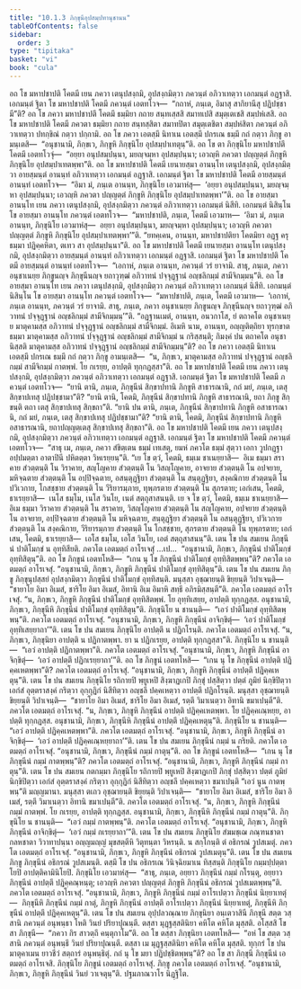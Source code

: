 ```yaml
---
title: "10.1.3 ภิกฺขุนีอุปสมฺปทานุชานน"
tableOfContents: false
sidebar:
  order: 3
type: "tipitaka"
basket: "vi"
book: "cula"
---
```



<DynamicBreadcrumb />

<Division number="404" book="cula">

<Paragraph number="1997" book="cula">
อถ โข มหาปชาปติ โคตมี เยน ภควา เตนุปสงฺกมิ, อุปสงฺกมิตฺวา ภควนฺตํ อภิวาเทตฺวา เอกมนฺตํ อฏฺฐาสิ. เอกมนฺตํ ฐิตา โข มหาปชาปติ โคตมี ภควนฺตํ เอตทโวจ—  “กถาหํ, ภนฺเต, อิมาสุ สากิยานีสุ ปฏิปชฺชามี”ติ? อถ โข ภควา มหาปชาปตึ โคตมึ ธมฺมิยา กถาย สนฺทเสฺสสิ สมาทเปสิ สมุตฺเตเชสิ สมฺปหํเสสิ. อถ โข มหาปชาปติ โคตมี ภควตา ธมฺมิยา กถาย สนฺทสฺสิตา สมาทปิตา สมุตฺเตชิตา สมฺปหํสิตา ภควนฺตํ อภิวาเทตฺวา ปทกฺขิณํ กตฺวา ปกฺกามิ. อถ โข ภควา เอตสฺมึ นิทาเน เอตสฺมึ ปกรเณ ธมฺมึ กถํ กตฺวา ภิกฺขู อามนฺเตสิ—  “อนุชานามิ, ภิกฺขเว, ภิกฺขูหิ ภิกฺขุนิโย อุปสมฺปาเทตุนฺ”ติ.
</Paragraph>

<Paragraph number="1998" book="cula">
อถ โข ตา ภิกฺขุนิโย มหาปชาปตึ โคตมึ เอตทโวจุํ—  “อยฺยา อนุปสมฺปนฺนา, มยญฺจมฺหา อุปสมฺปนฺนา; เอวญฺหิ ภควตา ปญฺญตฺตํ ภิกฺขูหิ ภิกฺขุนิโย อุปสมฺปาเทตพฺพา”ติ. อถ โข มหาปชาปติ โคตมี เยนายสฺมา อานนฺโท เตนุปสงฺกมิ, อุปสงฺกมิตฺวา อายสฺมนฺตํ อานนฺทํ อภิวาเทตฺวา เอกมนฺตํ อฏฺฐาสิ. เอกมนฺตํ ฐิตา โข มหาปชาปติ โคตมี อายสฺมนฺตํ อานนฺทํ เอตทโวจ—  “อิมา มํ, ภนฺเต อานนฺท, ภิกฺขุนิโย เอวมาหํสุ—  ‘อยฺยา อนุปสมฺปนฺนา, มยญฺจมฺหา อุปสมฺปนฺนา; เอวญฺหิ ภควตา ปญฺญตฺตํ ภิกฺขูหิ ภิกฺขุนิโย อุปสมฺปาเทตพฺพา’”ติ.
</Paragraph>

<Paragraph number="1999" book="cula">
อถ โข อายสฺมา อานนฺโท เยน ภควา เตนุปสงฺกมิ, อุปสงฺกมิตฺวา ภควนฺตํ อภิวาเทตฺวา เอกมนฺตํ นิสีทิ. เอกมนฺตํ นิสินฺโน โข อายสฺมา อานนฺโท ภควนฺตํ เอตทโวจ—  “มหาปชาปติ, ภนฺเต, โคตมี เอวมาห—  ‘อิมา มํ, ภนฺเต อานนฺท, ภิกฺขุนิโย เอวมาหํสุ—  อยฺยา อนุปสมฺปนฺนา, มยญฺจมฺหา อุปสมฺปนฺนา; เอวญฺหิ ภควตา ปญฺญตฺตํ ภิกฺขูหิ ภิกฺขุนิโย อุปสมฺปาเทตพฺพา’”ติ.
</Paragraph>

<Paragraph number="2000" book="cula">
“ยทคฺเคน, อานนฺท, มหาปชาปติยา โคตมิยา อฏฺฐ ครุธมฺมา ปฏิคฺคหิตา, ตเทว สา อุปสมฺปนฺนา”ติ.
</Paragraph>

</Division>
<Division number="405" book="cula">

<Paragraph number="2001" book="cula">
อถ โข มหาปชาปติ โคตมี เยนายสฺมา อานนฺโท เตนุปสงฺกมิ, อุปสงฺกมิตฺวา อายสฺมนฺตํ อานนฺทํ อภิวาเทตฺวา เอกมนฺตํ อฏฺฐาสิ. เอกมนฺตํ ฐิตา โข มหาปชาปติ โคตมี อายสฺมนฺตํ อานนฺทํ เอตทโวจ—  “เอกาหํ, ภนฺเต อานนฺท, ภควนฺตํ วรํ ยาจามิ. สาธุ, ภนฺเต, ภควา อนุชาเนยฺย ภิกฺขูนญฺจ ภิกฺขุนีนญฺจ ยถาวุฑฺฒํ อภิวาทนํ ปจฺจุฏฺฐานํ อญฺชลิกมฺมํ สามีจิกมฺมนฺ”ติ.
</Paragraph>

<Paragraph number="2002" book="cula">
อถ โข อายสฺมา อานนฺโท เยน ภควา เตนุปสงฺกมิ, อุปสงฺกมิตฺวา ภควนฺตํ อภิวาเทตฺวา เอกมนฺตํ นิสีทิ. เอกมนฺตํ นิสินฺโน โข อายสฺมา อานนฺโท ภควนฺตํ เอตทโวจ—  “มหาปชาปติ, ภนฺเต, โคตมี เอวมาห—  ‘เอกาหํ, ภนฺเต อานนฺท, ภควนฺตํ วรํ ยาจามิ. สาธุ, ภนฺเต, ภควา อนุชาเนยฺย ภิกฺขูนญฺจ ภิกฺขุนีนญฺจ ยถาวุฑฺฒํ อภิวาทนํ ปจฺจุฏฺฐานํ อญฺชลิกมฺมํ สามีจิกมฺมนฺ’”ติ.
</Paragraph>

<Paragraph number="2003" book="cula">
“อฏฺฐานเมตํ, อานนฺท, อนวกาโส, ยํ ตถาคโต อนุชาเนยฺย มาตุคามสฺส อภิวาทนํ ปจฺจุฏฺฐานํ อญฺชลิกมฺมํ สามีจิกมฺมํ. อิเมหิ นาม, อานนฺท, อญฺญติตฺถิยา ทุรกฺขาตธมฺมา มาตุคามสฺส อภิวาทนํ ปจฺจุฏฺฐานํ อญฺชลิกมฺมํ สามีจิกมฺมํ น กริสฺสนฺติ; กิมงฺคํ ปน ตถาคโต อนุชานิสฺสติ มาตุคามสฺส อภิวาทนํ ปจฺจุฏฺฐานํ อญฺชลิกมฺมํ สามีจิกมฺมนฺ”ติ?
</Paragraph>

<Paragraph number="2004" book="cula">
อถ โข ภควา เอตสฺมึ นิทาเน เอตสฺมึ ปกรเณ ธมฺมึ กถํ กตฺวา ภิกฺขู อามนฺเตสิ—  “น, ภิกฺขเว, มาตุคามสฺส อภิวาทนํ ปจฺจุฏฺฐานํ อญฺชลิกมฺมํ สามีจิกมฺมํ กาตพฺพํ. โย กเรยฺย, อาปตฺติ ทุกฺกฏสฺสา”ติ.
</Paragraph>

<Paragraph number="2005" book="cula">
อถ โข มหาปชาปติ โคตมี เยน ภควา เตนุปสงฺกมิ, อุปสงฺกมิตฺวา ภควนฺตํ อภิวาเทตฺวา เอกมนฺตํ อฏฺฐาสิ. เอกมนฺตํ ฐิตา โข มหาปชาปติ โคตมี ภควนฺตํ เอตทโวจ—  “ยานิ ตานิ, ภนฺเต, ภิกฺขุนีนํ สิกฺขาปทานิ ภิกฺขูหิ สาธารณานิ, กถํ มยํ, ภนฺเต, เตสุ สิกฺขาปเทสุ ปฏิปชฺชามา”ติ? “ยานิ ตานิ, โคตมิ, ภิกฺขุนีนํ สิกฺขาปทานิ ภิกฺขูหิ สาธารณานิ, ยถา ภิกฺขู สิกฺขนฺติ ตถา เตสุ สิกฺขาปเทสุ สิกฺขถา”ติ. “ยานิ ปน ตานิ, ภนฺเต, ภิกฺขุนีนํ สิกฺขาปทานิ ภิกฺขูหิ อสาธารณานิ, กถํ มยํ, ภนฺเต, เตสุ สิกฺขาปเทสุ ปฏิปชฺชามา”ติ? “ยานิ ตานิ, โคตมิ, ภิกฺขุนีนํ สิกฺขาปทานิ ภิกฺขูหิ อสาธารณานิ, ยถาปญฺญตฺเตสุ สิกฺขาปเทสุ สิกฺขถา”ติ.
</Paragraph>

</Division>
<Division number="406" book="cula">

<Paragraph number="2006" book="cula">
อถ โข มหาปชาปติ โคตมี เยน ภควา เตนุปสงฺกมิ, อุปสงฺกมิตฺวา ภควนฺตํ อภิวาเทตฺวา เอกมนฺตํ อฏฺฐาสิ. เอกมนฺตํ ฐิตา โข มหาปชาปติ โคตมี ภควนฺตํ เอตทโวจ—  “สาธุ เม, ภนฺเต, ภควา สํขิตฺเตน ธมฺมํ เทเสตุ, ยมหํ ภควโต ธมฺมํ สุตฺวา เอกา วูปกฏฺฐา อปฺปมตฺตา อาตาปินี ปหิตตฺตา วิหเรยฺยนฺ”ติ. “เย โข ตฺวํ, โคตมิ, ธมฺเม ชาเนยฺยาสิ—  อิเม ธมฺมา สราคาย สํวตฺตนฺติ โน วิราคาย, สญฺโญคาย สํวตฺตนฺติ โน วิสญฺโญคาย, อาจยาย สํวตฺตนฺติ โน อปจยาย, มหิจฺฉตาย สํวตฺตนฺติ โน อปฺปิจฺฉตาย, อสนฺตุฏฺฐิยา สํวตฺตนฺติ โน สนฺตุฏฺฐิยา, สงฺคณิกาย สํวตฺตนฺติ โน ปวิเวกาย, โกสชฺชาย สํวตฺตนฺติ โน วีริยารมฺภาย, ทุพฺภรตาย สํวตฺตนฺติ โน สุภรตาย; เอกํเสน, โคตมิ, ธาเรยฺยาสิ—  เนโส ธมฺโม, เนโส วินโย, เนตํ สตฺถุสาสนนฺติ. เย จ โข ตฺวํ, โคตมิ, ธมฺเม ชาเนยฺยาสิ—  อิเม ธมฺมา วิราคาย สํวตฺตนฺติ โน สราคาย, วิสญฺโญคาย สํวตฺตนฺติ โน สญฺโญคาย, อปจยาย สํวตฺตนฺติ โน อาจยาย, อปฺปิจฺฉตาย สํวตฺตนฺติ โน มหิจฺฉตาย, สนฺตุฏฺฐิยา สํวตฺตนฺติ โน อสนฺตุฏฺฐิยา, ปวิเวกาย สํวตฺตนฺติ โน สงฺคณิกาย, วีริยารมฺภาย สํวตฺตนฺติ โน โกสชฺชาย, สุภรตาย สํวตฺตนฺติ โน ทุพฺภรตาย; เอกํเสน, โคตมิ, ธาเรยฺยาสิ—  เอโส ธมฺโม, เอโส วินโย, เอตํ สตฺถุสาสนนฺ”ติ.
</Paragraph>

</Division>
<Division number="407" book="cula">

<Paragraph number="2007" book="cula">
เตน โข ปน สมเยน ภิกฺขุนีนํ ปาติโมกฺขํ น อุทฺทิสียติ. ภควโต เอตมตฺถํ อาโรเจสุํ …เป…  “อนุชานามิ, ภิกฺขเว, ภิกฺขุนีนํ ปาติโมกฺขํ อุทฺทิสิตุนฺ”ติ. อถ โข ภิกฺขูนํ เอตทโหสิ—  “เกน นุ โข ภิกฺขุนีนํ ปาติโมกฺขํ อุทฺทิสิตพฺพนฺ”ติ? ภควโต เอตมตฺถํ อาโรเจสุํ. “อนุชานามิ, ภิกฺขเว, ภิกฺขูหิ ภิกฺขุนีนํ ปาติโมกฺขํ อุทฺทิสิตุนฺ”ติ.
</Paragraph>

<Paragraph number="2008" book="cula">
เตน โข ปน สมเยน ภิกฺขู ภิกฺขุนุปสฺสยํ อุปสงฺกมิตฺวา ภิกฺขุนีนํ ปาติโมกฺขํ อุทฺทิสนฺติ. มนุสฺสา อุชฺฌายนฺติ ขิยฺยนฺติ วิปาเจนฺติ—  “ชายาโย อิมา อิเมสํ, ชาริโย อิมา อิเมสํ, อิทานิ อิเม อิมาหิ สทฺธึ อภิรมิสฺสนฺตี”ติ. ภควโต เอตมตฺถํ อาโรเจสุํ. “น, ภิกฺขเว, ภิกฺขูหิ ภิกฺขุนีนํ ปาติโมกฺขํ อุทฺทิสิตพฺพํ. โย อุทฺทิเสยฺย, อาปตฺติ ทุกฺกฏสฺส. อนุชานามิ, ภิกฺขเว, ภิกฺขุนีหิ ภิกฺขุนีนํ ปาติโมกฺขํ อุทฺทิสิตุนฺ”ติ. ภิกฺขุนิโย น ชานนฺติ—  “เอวํ ปาติโมกฺขํ อุทฺทิสิตพฺพนฺ”ติ. ภควโต เอตมตฺถํ อาโรเจสุํ. “อนุชานามิ, ภิกฺขเว, ภิกฺขูหิ ภิกฺขุนีนํ อาจิกฺขิตุํ—  ‘เอวํ ปาติโมกฺขํ อุทฺทิเสยฺยาถา’”ติ.
</Paragraph>

</Division>
<Division number="408" book="cula">

<Paragraph number="2009" book="cula">
เตน โข ปน สมเยน ภิกฺขุนิโย อาปตฺตึ น ปฏิกโรนฺติ. ภควโต เอตมตฺถํ อาโรเจสุํ. “น, ภิกฺขเว, ภิกฺขุนิยา อาปตฺติ น ปฏิกาตพฺพา. ยา น ปฏิกเรยฺย, อาปตฺติ ทุกฺกฏสฺสา”ติ. ภิกฺขุนิโย น ชานนฺติ—  “เอวํ อาปตฺติ ปฏิกาตพฺพา”ติ. ภควโต เอตมตฺถํ อาโรเจสุํ. “อนุชานามิ, ภิกฺขเว, ภิกฺขูหิ ภิกฺขุนีนํ อาจิกฺขิตุํ—  ‘เอวํ อาปตฺตึ ปฏิกเรยฺยาถา’”ติ. อถ โข ภิกฺขูนํ เอตทโหสิ—  “เกน นุ โข ภิกฺขุนีนํ อาปตฺติ ปฏิคฺคเหตพฺพา”ติ? ภควโต เอตมตฺถํ อาโรเจสุํ. “อนุชานามิ, ภิกฺขเว, ภิกฺขูหิ ภิกฺขุนีนํ อาปตฺตึ ปฏิคฺคเหตุนฺ”ติ.
</Paragraph>

<Paragraph number="2010" book="cula">
เตน โข ปน สมเยน ภิกฺขุนิโย รถิกายปิ พฺยูเหปิ สิงฺฆาฏเกปิ ภิกฺขุํ ปสฺสิตฺวา ปตฺตํ ภูมิยํ นิกฺขิปิตฺวา เอกํสํ อุตฺตราสงฺคํ กริตฺวา อุกฺกุฏิกํ นิสีทิตฺวา อญฺชลึ ปคฺคเหตฺวา อาปตฺตึ ปฏิกโรนฺติ. มนุสฺสา อุชฺฌายนฺติ ขิยฺยนฺติ วิปาเจนฺติ—  “ชายาโย อิมา อิเมสํ, ชาริโย อิมา อิเมสํ, รตฺตึ วิมาเนตฺวา อิทานิ ขมาเปนฺตี”ติ. ภควโต เอตมตฺถํ อาโรเจสุํ. “น, ภิกฺขเว, ภิกฺขูหิ ภิกฺขุนีนํ อาปตฺติ ปฏิคฺคเหตพฺพา. โย ปฏิคฺคเณฺหยฺย, อาปตฺติ ทุกฺกฏสฺส. อนุชานามิ, ภิกฺขเว, ภิกฺขุนีหิ ภิกฺขุนีนํ อาปตฺตึ ปฏิคฺคเหตุนฺ”ติ. ภิกฺขุนิโย น ชานนฺติ—  “เอวํ อาปตฺติ ปฏิคฺคเหตพฺพา”ติ. ภควโต เอตมตฺถํ อาโรเจสุํ. “อนุชานามิ, ภิกฺขเว, ภิกฺขูหิ ภิกฺขุนีนํ อาจิกฺขิตุํ—  ‘เอวํ อาปตฺตึ ปฏิคฺคเณฺหยฺยาถา’”ติ.
</Paragraph>

</Division>
<Division number="409" book="cula">

<Paragraph number="2011" book="cula">
เตน โข ปน สมเยน ภิกฺขุนีนํ กมฺมํ น กริยติ. ภควโต เอตมตฺถํ อาโรเจสุํ. “อนุชานามิ, ภิกฺขเว, ภิกฺขุนีนํ กมฺมํ กาตุนฺ”ติ. อถ โข ภิกฺขูนํ เอตทโหสิ—  “เกน นุ โข ภิกฺขุนีนํ กมฺมํ กาตพฺพนฺ”ติ? ภควโต เอตมตฺถํ อาโรเจสุํ. “อนุชานามิ, ภิกฺขเว, ภิกฺขูหิ ภิกฺขุนีนํ กมฺมํ กาตุนฺ”ติ.
</Paragraph>

<Paragraph number="2012" book="cula">
เตน โข ปน สมเยน กตกมฺมา ภิกฺขุนิโย รถิกายปิ พฺยูเหปิ สิงฺฆาฏเกปิ ภิกฺขุํ ปสฺสิตฺวา ปตฺตํ ภูมิยํ นิกฺขิปิตฺวา เอกํสํ อุตฺตราสงฺคํ กริตฺวา อุกฺกุฏิกํ นิสีทิตฺวา อญฺชลึ ปคฺคเหตฺวา ขมาเปนฺติ “เอวํ นูน กาตพฺพนฺ”ติ มญฺญมานา. มนุสฺสา ตเถว อุชฺฌายนฺติ ขิยฺยนฺติ วิปาเจนฺติ—  “ชายาโย อิมา อิเมสํ, ชาริโย อิมา อิเมสํ, รตฺตึ วิมาเนตฺวา อิทานิ ขมาเปนฺตี”ติ. ภควโต เอตมตฺถํ อาโรเจสุํ. “น, ภิกฺขเว, ภิกฺขูหิ ภิกฺขุนีนํ กมฺมํ กาตพฺพํ. โย กเรยฺย, อาปตฺติ ทุกฺกฏสฺส. อนุชานามิ, ภิกฺขเว, ภิกฺขุนีหิ ภิกฺขุนีนํ กมฺมํ กาตุนฺ”ติ. ภิกฺขุนิโย น ชานนฺติ—  “เอวํ กมฺมํ กาตพฺพนฺ”ติ. ภควโต เอตมตฺถํ อาโรเจสุํ. “อนุชานามิ, ภิกฺขเว, ภิกฺขูหิ ภิกฺขุนีนํ อาจิกฺขิตุํ—  ‘เอวํ กมฺมํ กเรยฺยาถา’”ติ.
</Paragraph>

</Division>
<Division number="410" book="cula">

<Paragraph number="2013" book="cula">
เตน โข ปน สมเยน ภิกฺขุนิโย สํฆมชฺเฌ ภณฺฑนชาตา กลหชาตา วิวาทาปนฺนา อญฺญมญฺญํ มุขสตฺตีหิ วิตุทนฺตา วิหรนฺติ. น สกฺโกนฺติ ตํ อธิกรณํ วูปสเมตุํ. ภควโต เอตมตฺถํ อาโรเจสุํ. “อนุชานามิ, ภิกฺขเว, ภิกฺขูหิ ภิกฺขุนีนํ อธิกรณํ วูปสเมตุนฺ”ติ.
</Paragraph>

<Paragraph number="2014" book="cula">
เตน โข ปน สมเยน ภิกฺขู ภิกฺขุนีนํ อธิกรณํ วูปสเมนฺติ. ตสฺมึ โข ปน อธิกรเณ วินิจฺฉิยมาเน ทิสฺสนฺติ ภิกฺขุนิโย กมฺมปฺปตฺตาโยปิ อาปตฺติคามินิโยปิ. ภิกฺขุนิโย เอวมาหํสุ—  “สาธุ, ภนฺเต, อยฺยาว ภิกฺขุนีนํ กมฺมํ กโรนฺตุ, อยฺยาว ภิกฺขุนีนํ อาปตฺตึ ปฏิคฺคณฺหนฺตุ; เอวญฺหิ ภควตา ปญฺญตฺตํ ภิกฺขูหิ ภิกฺขุนีนํ อธิกรณํ วูปสเมตพฺพนฺ”ติ. ภควโต เอตมตฺถํ อาโรเจสุํ. “อนุชานามิ, ภิกฺขเว, ภิกฺขูหิ ภิกฺขุนีนํ กมฺมํ อาโรเปตฺวา ภิกฺขุนีนํ นิยฺยาเทตุํ—  ภิกฺขุนีหิ ภิกฺขุนีนํ กมฺมํ กาตุํ, ภิกฺขูหิ ภิกฺขุนีนํ อาปตฺตึ อาโรเปตฺวา ภิกฺขุนีนํ นิยฺยาเทตุํ, ภิกฺขุนีหิ ภิกฺขุนีนํ อาปตฺตึ ปฏิคฺคเหตุนฺ”ติ.
</Paragraph>

<Paragraph number="2015" book="cula">
เตน โข ปน สมเยน อุปฺปลวณฺณาย ภิกฺขุนิยา อนฺเตวาสินี ภิกฺขุนี สตฺต วสฺสานิ ภควนฺตํ อนุพนฺธา โหติ วินยํ ปริยาปุณนฺตี. ตสฺสา มุฏฺฐสฺสตินิยา คหิโต คหิโต มุสฺสติ. อโสฺสสิ โข สา ภิกฺขุนี—  “ภควา กิร สาวตฺถึ คนฺตุกาโม”ติ. อถ โข ตสฺสา ภิกฺขุนิยา เอตทโหสิ—  “อหํ โข สตฺต วสฺสานิ ภควนฺตํ อนุพนฺธึ วินยํ ปริยาปุณนฺตี. ตสฺสา เม มุฏฺฐสฺสตินิยา คหิโต คหิโต มุสฺสติ. ทุกฺกรํ โข ปน มาตุคาเมน ยาวชีวํ สตฺถารํ อนุพนฺธิตุํ. กถํ นุ โข มยา ปฏิปชฺชิตพฺพนฺ”ติ? อถ โข สา ภิกฺขุนี ภิกฺขุนีนํ เอตมตฺถํ อาโรเจสิ. ภิกฺขุนิโย ภิกฺขูนํ เอตมตฺถํ อาโรเจสุํ. ภิกฺขู ภควโต เอตมตฺถํ อาโรเจสุํ. “อนุชานามิ, ภิกฺขเว, ภิกฺขูหิ ภิกฺขุนีนํ วินยํ วาเจตุนฺ”ติ.

</Paragraph>
</Division>

<Paragraph number="2016" type="center" book="cula">
ปฐมภาณวาโร นิฏฺฐิโต.
</Paragraph>